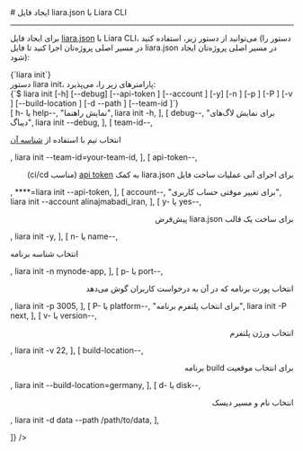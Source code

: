 

<Layout>
<Head>
<title>مستندات ساخت و ایجاد فایل liara.json با Liara CLI - لیارا</title>
<meta property="og:title" content="مستندات خدمات رایانش ابری لیارا" />
<meta property="og:description" content="مستندات مربوط به نحوه ساخت و ایجاد فایل liara.json در رابط کاربری خط فرمان لیارا"  />
</Head>
# ایجاد فایل liara.json با Liara CLI
<hr className="mb-2" />

برای 
ایجاد فایل <a href="/paas/liarajson/" className="text-[#2196f3]"><Important>liara.json</Important></a> با Liara CLI،
می‌توانید از دستور زیر، استفاده کنید (دستور را در مسیر اصلی پروژه‌تان اجرا کنید تا فایل 
<Important>liara.json</Important> در مسیر اصلی پروژه‌تان ایجاد شود):

<div className="h-2" />
<div dir="ltr">
<Highlight className='bash'>
{`liara init`}
</Highlight>
</div>
<div className="h-2" />
<Asciinema id="create-liara-json-using-liara-init" />


<Section id="command-parameters" title="پارامترهای دستور" />
دستور <Important>liara init</Important>، پارامترهای زیر را، می‌پذیرد:

<div className="h-2" />
<div dir="ltr">
<Highlight className='bash'>
{`$ liara init [-h] [--debug] [--api-token <value>] [--account <value>] [-y] [-n <value>] [-p <value>] [-P <value>]
 [-v <value>] [--build-location <value>] [-d <value> --path <value>] [--team-id <value>]`}
</Highlight>
</div>

<Table headers={[
  "پارامتر",
  "توضیحات",
  "مثال",
]} data={[

  [
    <Important>h- یا help--</Important>,
    "نمایش راهنما",
    <Important>liara init -h</Important>,
  ],
  [
    <Important>debug--</Important>,
    "برای نمایش لاگ‌های دیباگ",
    <Important>liara init --debug</Important>,
  ],
   [
    <Important>team-id--</Important>,
    <p>انتخاب تیم با استفاده از <a href="/references/api/about/#team-id" className="text-[#2196f3]">شناسه آن</a></p>,
    <Important>liara init --team-id=your-team-id</Important>,
  ],
  [
    <Important>api-token--</Important>,
    <div dir="rtl">
    <p> برای اجرای آنی عملیات ساخت فایل <Important>liara.json</Important> به کمک <a href="/references/api/about" className="text-[#2196f3] ">api token</a> (مناسب ci/cd)</p>
    </div>,
    <Important>****=liara init --api-token</Important>,
  ],
  [
    <Important>account--</Important>,
    "برای تغییر موقتی حساب کاربری",
    <Important>liara init --account alinajmabadi_iran</Important>,
  ],
  [
    <Important>y- یا yes--</Important>,
    <div dir="rtl">
    <p>برای ساخت یک قالب liara.json پیش‌فرض</p>
    </div>,
    <Important>liara init -y</Important>,
  ],
  [
    <Important>n- یا name--</Important>,
    <p>انتخاب شناسه برنامه</p>,
    <Important> liara init -n mynode-app</Important>,
  ],
  [
    <Important>p- یا port--</Important>,
    <div dir="rtl">
    <p>انتخاب پورت برنامه که در آن به درخواست کاربران گوش می‌دهد</p>
    </div>,
    <Important>liara init -p 3005</Important>,
  ],
  [
    <Important>P- یا platform--</Important>,
    "برای انتخاب پلتفرم برنامه",
    <Important>liara init -P next</Important>,
  ],
  [
    <Important>v- یا version--</Important>,
    <div dir="rtl">
    <p>انتخاب ورژن پلتفرم</p>
    </div>,
    <Important>liara init -v 22</Important>,
  ],
  [
    <Important>build-location--</Important>,
    <div dir="rtl">
    <p>برای انتخاب موقعیت build برنامه</p>
    </div>,
    <Important>liara init --build-location=germany</Important>,
  ],
  [
    <Important>d- یا disk--</Important>,
    <div dir="rtl">
    <p>انتخاب نام و مسیر دیسک</p>
    </div>,
    <Important>liara init -d data --path /path/to/data</Important>,
  ],

]} />
<div className="h-3" />

</Layout>